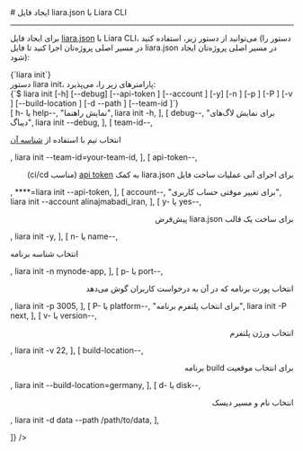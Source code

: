 

<Layout>
<Head>
<title>مستندات ساخت و ایجاد فایل liara.json با Liara CLI - لیارا</title>
<meta property="og:title" content="مستندات خدمات رایانش ابری لیارا" />
<meta property="og:description" content="مستندات مربوط به نحوه ساخت و ایجاد فایل liara.json در رابط کاربری خط فرمان لیارا"  />
</Head>
# ایجاد فایل liara.json با Liara CLI
<hr className="mb-2" />

برای 
ایجاد فایل <a href="/paas/liarajson/" className="text-[#2196f3]"><Important>liara.json</Important></a> با Liara CLI،
می‌توانید از دستور زیر، استفاده کنید (دستور را در مسیر اصلی پروژه‌تان اجرا کنید تا فایل 
<Important>liara.json</Important> در مسیر اصلی پروژه‌تان ایجاد شود):

<div className="h-2" />
<div dir="ltr">
<Highlight className='bash'>
{`liara init`}
</Highlight>
</div>
<div className="h-2" />
<Asciinema id="create-liara-json-using-liara-init" />


<Section id="command-parameters" title="پارامترهای دستور" />
دستور <Important>liara init</Important>، پارامترهای زیر را، می‌پذیرد:

<div className="h-2" />
<div dir="ltr">
<Highlight className='bash'>
{`$ liara init [-h] [--debug] [--api-token <value>] [--account <value>] [-y] [-n <value>] [-p <value>] [-P <value>]
 [-v <value>] [--build-location <value>] [-d <value> --path <value>] [--team-id <value>]`}
</Highlight>
</div>

<Table headers={[
  "پارامتر",
  "توضیحات",
  "مثال",
]} data={[

  [
    <Important>h- یا help--</Important>,
    "نمایش راهنما",
    <Important>liara init -h</Important>,
  ],
  [
    <Important>debug--</Important>,
    "برای نمایش لاگ‌های دیباگ",
    <Important>liara init --debug</Important>,
  ],
   [
    <Important>team-id--</Important>,
    <p>انتخاب تیم با استفاده از <a href="/references/api/about/#team-id" className="text-[#2196f3]">شناسه آن</a></p>,
    <Important>liara init --team-id=your-team-id</Important>,
  ],
  [
    <Important>api-token--</Important>,
    <div dir="rtl">
    <p> برای اجرای آنی عملیات ساخت فایل <Important>liara.json</Important> به کمک <a href="/references/api/about" className="text-[#2196f3] ">api token</a> (مناسب ci/cd)</p>
    </div>,
    <Important>****=liara init --api-token</Important>,
  ],
  [
    <Important>account--</Important>,
    "برای تغییر موقتی حساب کاربری",
    <Important>liara init --account alinajmabadi_iran</Important>,
  ],
  [
    <Important>y- یا yes--</Important>,
    <div dir="rtl">
    <p>برای ساخت یک قالب liara.json پیش‌فرض</p>
    </div>,
    <Important>liara init -y</Important>,
  ],
  [
    <Important>n- یا name--</Important>,
    <p>انتخاب شناسه برنامه</p>,
    <Important> liara init -n mynode-app</Important>,
  ],
  [
    <Important>p- یا port--</Important>,
    <div dir="rtl">
    <p>انتخاب پورت برنامه که در آن به درخواست کاربران گوش می‌دهد</p>
    </div>,
    <Important>liara init -p 3005</Important>,
  ],
  [
    <Important>P- یا platform--</Important>,
    "برای انتخاب پلتفرم برنامه",
    <Important>liara init -P next</Important>,
  ],
  [
    <Important>v- یا version--</Important>,
    <div dir="rtl">
    <p>انتخاب ورژن پلتفرم</p>
    </div>,
    <Important>liara init -v 22</Important>,
  ],
  [
    <Important>build-location--</Important>,
    <div dir="rtl">
    <p>برای انتخاب موقعیت build برنامه</p>
    </div>,
    <Important>liara init --build-location=germany</Important>,
  ],
  [
    <Important>d- یا disk--</Important>,
    <div dir="rtl">
    <p>انتخاب نام و مسیر دیسک</p>
    </div>,
    <Important>liara init -d data --path /path/to/data</Important>,
  ],

]} />
<div className="h-3" />

</Layout>